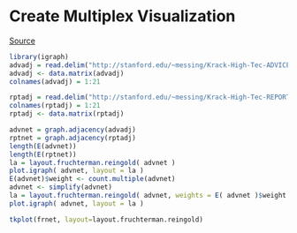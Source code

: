 Create Multiplex Visualization 
========================================================
[Source](http://www.stanford.edu/~messing/MultiplexVis.html)

```r
library(igraph)
advadj = read.delim("http://stanford.edu/~messing/Krack-High-Tec-ADVICE.tab", row.names = 1)
advadj <- data.matrix(advadj)
colnames(advadj) = 1:21

rptadj = read.delim("http://stanford.edu/~messing/Krack-High-Tec-REPORTS_TO.tab", row.names = 1)
colnames(rptadj) = 1:21
rptadj <- data.matrix(rptadj)

advnet = graph.adjacency(advadj)
rptnet = graph.adjacency(rptadj)
length(E(advnet))
length(E(rptnet))
la = layout.fruchterman.reingold( advnet )  
plot.igraph( advnet, layout = la )
E(advnet)$weight <- count.multiple(advnet)
advnet <- simplify(advnet)
la = layout.fruchterman.reingold( advnet, weights = E( advnet )$weight )   
plot.igraph( advnet, layout = la )
```

```r
tkplot(frnet, layout=layout.fruchterman.reingold)
```
